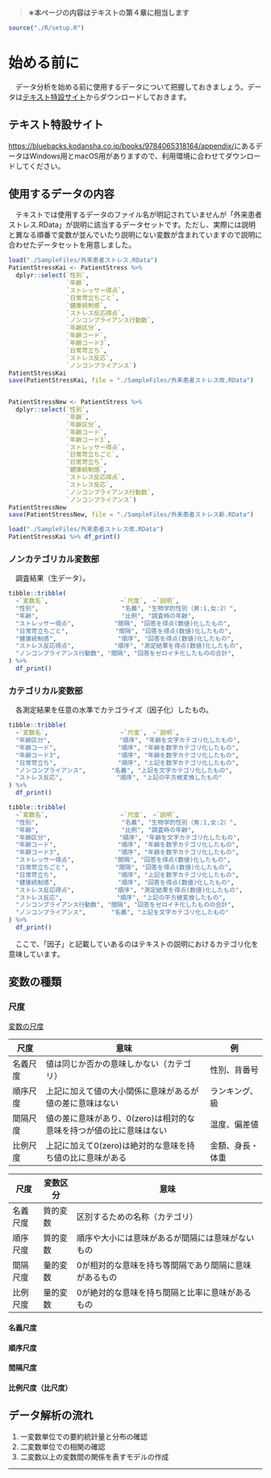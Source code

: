 > **※本ページの内容はテキストの第４章に相当します**

```r
source("./R/setup.R")
```


# 始める前に
　データ分析を始める前に使用するデータについて把握しておきましょう。データは[テキスト特設サイト](https://bluebacks.kodansha.co.jp/books/9784065318164/appendix/)からダウンロードしておきます。

:::{.callout-note collapse="true"}
## テキスト特設サイト
[https://bluebacks.kodansha.co.jp/books/9784065318164/appendix/](https://bluebacks.kodansha.co.jp/books/9784065318164/appendix/)にあるデータはWindows用とmacOS用がありますので、利用環境に合わせてダウンロードしてください。
:::


## 使用するデータの内容
　テキストでは使用するデータのファイル名が明記されていませんが「外来患者ストレス.RData」が説明に該当するデータセットです。ただし、実際には説明と異なる順番で変数が並んでいたり説明にない変数が含まれていますので説明に合わせたデータセットを用意しました。
```r
load("./SampleFiles/外来患者ストレス.RData")
PatientStressKai <- PatientStress %>% 
  dplyr::select(`性別`,
                `年齢`,
                `ストレッサー得点`,
                `日常苛立ちごと`,
                `健康統制感`,
                `ストレス反応得点`,
                `ノンコンプライアンス行動数`,
                `年齢区分`,
                `年齢コード`,
                `年齢コード3`,
                `日常苛立ち`,
                `ストレス反応`,
                `ノンコンプライアンス`)
PatientStressKai
save(PatientStressKai, file = "./SampleFiles/外来患者ストレス改.RData")


PatientStressNew <- PatientStress %>% 
  dplyr::select(`性別`,
                `年齢`,
                `年齢区分`,
                `年齢コード`,
                `年齢コード3`,
                `ストレッサー得点`,
                `日常苛立ちごと`,
                `日常苛立ち`,
                `健康統制感`,
                `ストレス反応得点`,
                `ストレス反応`,
                `ノンコンプライアンス行動数`,
                `ノンコンプライアンス`)
PatientStressNew
save(PatientStressNew, file = "./SampleFiles/外来患者ストレス新.RData")
```
```r
load("./SampleFiles/外来患者ストレス改.RData")
PatientStressKai %>% df_print()
```

### ノンカテゴリカル変数部
　調査結果（生データ）。
```r
tibble::tribble(
  ~`変数名`,                    ~`尺度`,　~`説明`, 
  "性別",                       "名義", "生物学的性別（男:1,女:2）",
  "年齢",                       "比例", "調査時の年齢",
  "ストレッサー得点",           "間隔", "回答を得点(数値)化したもの",
  "日常苛立ちごと",             "間隔", "回答を得点(数値)化したもの",
  "健康統制感",                 "順序", "回答を得点(数値)化したもの",
  "ストレス反応得点",           "順序", "測定結果を得点(数値)化したもの",
  "ノンコンプライアンス行動数", "間隔", "回答をゼロイチ化したものの合計",
) %>% 
  df_print()
```

### カテゴリカル変数部
　各測定結果を任意の水準でカテゴライズ（因子化）したもの。
```r
tibble::tribble(
  ~`変数名`,                    ~`尺度`,　~`説明`, 
  "年齢区分",                   "順序", "年齢を文字カテゴリ化したもの",
  "年齢コード",                 "順序", "年齢を数字カテゴリ化したもの",
  "年齢コード3",                "順序", "年齢を数字カテゴリ化したもの",
  "日常苛立ち",                 "順序", "上記を数字カテゴリ化したもの",
  "ノンコンプライアンス",       "名義", "上記を文字カテゴリ化したもの",
  "ストレス反応",               "順序", "上記の平方根変換したもの"
) %>% 
  df_print()
```



```r
tibble::tribble(
  ~`変数名`,                    ~`尺度`,　~`説明`, 
  "性別",                       "名義", "生物学的性別（男:1,女:2）",
  "年齢",                       "比例", "調査時の年齢",
  "年齢区分",                   "順序", "年齢を文字カテゴリ化したもの",
  "年齢コード",                 "順序", "年齢を数字カテゴリ化したもの",
  "年齢コード3",                "順序", "年齢を数字カテゴリ化したもの",
  "ストレッサー得点",           "間隔", "回答を得点(数値)化したもの",
  "日常苛立ちごと",             "間隔", "回答を得点(数値)化したもの",
  "日常苛立ち",                 "順序", "上記を数字カテゴリ化したもの",
  "健康統制感",                 "順序", "回答を得点(数値)化したもの",
  "ストレス反応得点",           "順序", "測定結果を得点(数値)化したもの",
  "ストレス反応",               "順序", "上記の平方根変換したもの",
  "ノンコンプライアンス行動数", "間隔", "回答をゼロイチ化したものの合計",
  "ノンコンプライアンス",       "名義", "上記を文字カテゴリ化したもの"
) %>% 
  df_print()
```

　ここで、「因子」と記載していあるのはテキストの説明におけるカテゴリ化を意味しています。


## 変数の種類

### 尺度

[変数の尺度](https://bellcurve.jp/statistics/course/1562.html)

尺度     | 意味                                      | 例
---------|-------------------------------------------|---------------
名義尺度 | 値は同じか否かの意味しかない（カテゴリ）  | 性別、背番号
順序尺度 | 上記に加えて値の大小関係に意味があるが値の差に意味はない | ランキング、級
間隔尺度 | 値の差に意味があり、0(zero)は相対的な意味を持つが値の比に意味はない | 温度、偏差値
比例尺度 | 上記に加えて0(zero)は絶対的な意味を持ち値の比に意味がある | 金額、身長・体重


尺度     | 変数区分 | 意味
---------|----------|--------------------------------------------------------
名義尺度 | 質的変数 | 区別するための名称（カテゴリ）
順序尺度 | 質的変数 | 順序や大小には意味があるが間隔には意味がないもの
間隔尺度 | 量的変数 | 0が相対的な意味を持ち等間隔であり間隔に意味があるもの
比例尺度 | 量的変数 | 0が絶対的な意味を持ち間隔と比率に意味があるもの


#### 名義尺度

#### 順序尺度

#### 間隔尺度

#### 比例尺度（比尺度）


## データ解析の流れ

1. 一変数単位での要約統計量と分布の確認
1. 二変数単位での相関の確認
1. 二変数以上の変数間の関係を表すモデルの作成



---
